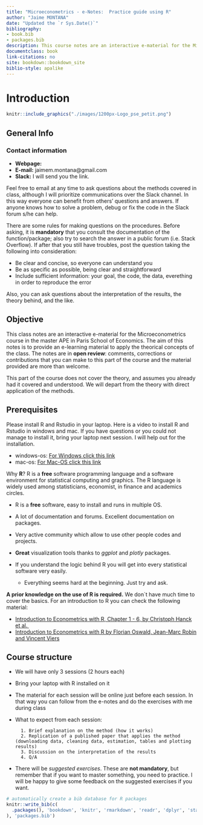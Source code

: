 ```yaml
--- 
title: "Microeconometrics - e-Notes:  Practice guide using R"
author: "Jaime MONTANA"
date: "Updated the `r Sys.Date()`"
bibliography:
- book.bib
- packages.bib
description: This course notes are an interactive e-material for the Microeconometrics course in the master APE in Paris School of Economics. The aim of this notes is to provide an e-learning material to apply the theorical concepts of the class.
documentclass: book
link-citations: no
site: bookdown::bookdown_site
biblio-style: apalike
---
```



# Introduction
```r
knitr::include_graphics("./images/1200px-Logo_pse_petit.png")
```

## General Info

### Contact information

- **Webpage:** 
- **E-mail:** jaimem.montana@gmail.com
- **Slack:** I will send you the link.

Feel free to email at any time to ask questions about the methods covered in class, although I will prioritize communications over the Slack channel. In this way everyone can benefit from others' questions and answers. If anyone knows how to solve a problem, debug or fix the code in the Slack forum s/he can help.

There are some rules for making questions on the procedures. Before asking, it is **mandatory** that you consult the documentation of the function/package; also try to search the answer in a public forum (i.e. Stack Overflow). If after that you still have troubles, post the question taking the following into consideration:

- Be clear and concise, so everyone can understand you
- Be as specific as possible, being clear and straightforward
- Include sufficient information: your goal, the code, the data, everething in order to reproduce the error

Also, you can ask questions about the interpretation of the results, the theory behind, and the like.

## Objective

This class notes are an interactive e-material for the Microeconometrics course in the master APE in Paris School of Economics. The aim of this notes is to provide an e-learning material to apply the theorical concepts of the class. The notes are in **open review**: comments, corrections or contributions that you can make to this part of the course and the material provided are more than welcome.

This part of the course does not cover the theory, and assumes you already had it covered and understood. We will depart from the theory with direct application of the methods. 

## Prerequisites

Please install R and  Rstudio in your laptop. Here is a video to install R and Rstudio in windows and mac. If you have questions or you could not manage to install it, bring your laptop next session. I will help out for the installation. 

- windows-os: [For Windows click this link](https://www.youtube.com/watch?v=9-RrkJQQYqY) 
- mac-os: [For Mac-OS click this link](https://www.youtube.com/watch?v=GLLZhc_5enQ) 

Why **R**? R is a **free** software programming language and a software environment for statistical computing and graphics. The R language is widely used among statisticians, economist, in finance and academics circles.

- R is a **free** software, easy to install and runs in multiple OS.

- A lot of documentation and forums. Excellent documentation on packages.

- Very active community which allow to use other people codes and projects.

- **Great** visualization tools thanks to *ggplot* and *plotly* packages.

- If you understand the logic behind R you will get into every statistical software very easily.
  + Everything seems hard at the beginning. Just try and ask. 

**A prior knowledge on the use of R is required.** We don`t have much time to cover the basics. For an introduction to R you can check the following material:

- [Introduction to Econometrics with R, Chapter 1 - 6, by Christoph Hanck et al. ](https://www.econometrics-with-r.org/1-1-a-very-short-introduction-to-r-and-rstudio.html)
- [Introduction to Econometrics with R by Florian Oswald, Jean-Marc Robin and Vincent Viers  ](https://scpoecon.github.io/ScPoEconometrics/R-intro.html)  

## Course structure

- We will have only 3 sessions (2 hours each)
- Bring your laptop with R installed on it
- The material for each session will be online just before each session. In that way you can follow from the e-notes and do the exercises with me during class
- What to expect from each session:
        
        1. Brief explanation on the method (how it works)
        2. Replication of a published paper that applies the method (downloading data, cleaning data, estimation, tables and plotting results)
        3. Discussion on the interpretation of the results
        4. Q/A
        
- There will be *suggested exercises*. These are **not mandatory**, but remember that if you want to master something, you need to practice. I will be happy to give some feedback on the suggested exercises if you want. 


```r
# automatically create a bib database for R packages
knitr::write_bib(c(
  .packages(), 'bookdown', 'knitr', 'rmarkdown', 'readr', 'dplyr', 'stargazer', 'quantreg', 'data.table', 'ggplot2'
), 'packages.bib')
```
